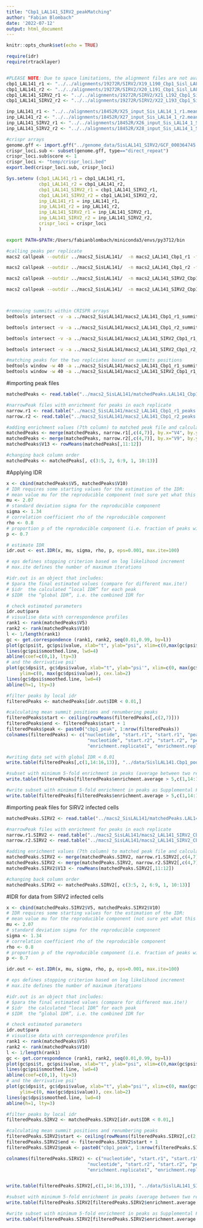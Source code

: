 ```yaml
---
title: "Cbp1_LAL141_SIRV2_peakMatching"
author: "Fabian Blombach"
date: '2022-07-12'
output: html_document
---
```


```r
knitr::opts_chunk$set(echo = TRUE)

require(idr)
require(rtracklayer)


#PLEASE NOTE: Due to space limitations, the alignment files are not available on github nor on NCBI. Raw Fastq data (and bigwig coverage tracks) are available at NCBI GEO under superseries GSE226026 (https://www.ncbi.nlm.nih.gov/geo/query/acc.cgi?acc=GSE226026). Once the paired-end reads were aligned, and converted to bed file format using BEDtools bamtobed (https://bedtools.readthedocs.io/en/latest/content/tools/bamtobed.html), the alignments were sampled to match a normal distribution with the indicated mean and standard deviation as stated below (https://github.com/fblombach/ChIP-seq/blob/master/read_sampling.R). 
cbp1_LAL141_r1 <- "../../alignments/19272R/SIRV2/X19_L190_Cbp1_Sisl_LAL14_r1.mean150.sd20.bed"
cbp1_LAL141_r2 <- "../../alignments/19272R/SIRV2/X20_L191_Cbp1_Sisl_LAL14_r2.mean150.sd20.bed"
cbp1_LAL141_SIRV2_r1 <- "../../alignments/19272R/SIRV2/X21_L192_Cbp1_Sisl_LAL14_SIRV2_r1.mean150.sd20.bed"
cbp1_LAL141_SIRV2_r2 <- "../../alignments/19272R/SIRV2/X22_L193_Cbp1_Sisl_LAL14_SIRV2_r2.mean150.sd20.bed"

inp_LAL141_r1 <- "../../alignments/18452R/X25_input_Sis_LAL14_1_r1.mean150.sd20.bed"
inp_LAL141_r2 <- "../../alignments/18452R/X27_input_Sis_LAL14_1_r2.mean150.sd20.bed"
inp_LAL141_SIRV2_r1 <- "../../alignments/18452R/X26_input_Sis_LAL14_1_SIRV2_r1.mean150.sd20.bed"
inp_LAL141_SIRV2_r2 <- "../../alignments/18452R/X28_input_Sis_LAL14_1_SIRV2_r2.mean150.sd20.bed"

#crispr arrays
genome.gff <- import.gff("../genome_data/SisLAL141_SIRV2/GCF_000364745.1_ASM36474v1_genomic.gff")
crispr_loci.sub <- subset(genome.gff, type=="direct_repeat")
crispr_loci.sub$score <- 1
crispr_loci <- "temp/crispr_loci.bed"
export.bed(crispr_loci.sub, crispr_loci)

Sys.setenv (cbp1_LAL141_r1 = cbp1_LAL141_r1,
            cbp1_LAL141_r2 = cbp1_LAL141_r2,
            cbp1_LAL141_SIRV2_r1 = cbp1_LAL141_SIRV2_r1,
            cbp1_LAL141_SIRV2_r2 = cbp1_LAL141_SIRV2_r2,
            inp_LAL141_r1 = inp_LAL141_r1,
            inp_LAL141_r2 = inp_LAL141_r2,
            inp_LAL141_SIRV2_r1 = inp_LAL141_SIRV2_r1,
            inp_LAL141_SIRV2_r2 = inp_LAL141_SIRV2_r2,
            crispr_loci = crispr_loci
            )
```

```bash
export PATH=$PATH:/Users/fabianblombach/miniconda3/envs/py3712/bin

#calling peaks per replicate
macs2 callpeak --outdir ../macs2_SisLAL141/  -n macs2_LAL141_Cbp1_r1 -f BEDPE -g 2500627  -q 0.01 --keep-dup auto --call-summits  -t $cbp1_LAL141_r1    -c $inp_LAL141_r1

macs2 callpeak --outdir ../macs2_SisLAL141/  -n macs2_LAL141_Cbp1_r2 -f BEDPE -g 2500627 -q 0.01 --keep-dup auto --call-summits  -t $cbp1_LAL141_r2    -c $inp_LAL141_r2

macs2 callpeak --outdir ../macs2_SisLAL141/  -n macs2_LAL141_SIRV2_Cbp1_r1 -f BEDPE -g 2500627  -q 0.01 --keep-dup auto --call-summits  -t $cbp1_LAL141_SIRV2_r1    -c $inp_LAL141_SIRV2_r1

macs2 callpeak --outdir ../macs2_SisLAL141/  -n macs2_LAL141_SIRV2_Cbp1_r2 -f BEDPE -g 2500627 -q 0.01 --keep-dup auto --call-summits  -t $cbp1_LAL141_SIRV2_r2    -c $inp_LAL141_SIRV2_r2



#removing summits within CRISPR arrays
bedtools intersect -v -a ../macs2_SisLAL141/macs2_LAL141_Cbp1_r1_summits.bed -b $crispr_loci > ../macs2_SisLAL141/macs2_LAL141_Cbp1_r1_summits.filt.bed

bedtools intersect -v -a ../macs2_SisLAL141/macs2_LAL141_Cbp1_r2_summits.bed -b $crispr_loci > ../macs2_SisLAL141/macs2_LAL141_Cbp1_r2_summits.filt.bed

bedtools intersect -v -a ../macs2_SisLAL141/macs2_LAL141_SIRV2_Cbp1_r1_summits.bed -b $crispr_loci > ../macs2_SisLAL141/macs2_LAL141_SIRV2_Cbp1_r1_summits.filt.bed

bedtools intersect -v -a ../macs2_SisLAL141/macs2_LAL141_SIRV2_Cbp1_r2_summits.bed -b $crispr_loci > ../macs2_SisLAL141/macs2_LAL141_SIRV2_Cbp1_r2_summits.filt.bed

#matching peaks for the two replciates based on summits positions
bedtools window -w 40 -a ../macs2_SisLAL141/macs2_LAL141_Cbp1_r1_summits.filt.bed -b ../macs2_SisLAL141/macs2_LAL141_Cbp1_r2_summits.filt.bed > ../macs2_SisLAL141/matchedPeaks.LAL141_Cbp1.w40.bed
bedtools window -w 40 -a ../macs2_SisLAL141/macs2_LAL141_SIRV2_Cbp1_r1_summits.filt.bed -b ../macs2_SisLAL141/macs2_LAL141_SIRV2_Cbp1_r2_summits.filt.bed > ../macs2_SisLAL141/matchedPeaks.LAL141_SIRV2_Cbp1.w40.bed
```

#importing peak files
```r
matchedPeaks <- read.table("../macs2_SisLAL141/matchedPeaks.LAL141_Cbp1.w40.bed")

#narrowPeak files with enrichment for peaks in each replicate
narrow.r1 <- read.table("../macs2_SisLAL141/macs2_LAL141_Cbp1_r1_peaks.narrowPeak")
narrow.r2 <- read.table("../macs2_SisLAL141/macs2_LAL141_Cbp1_r2_peaks.narrowPeak")

#adding enrichment values (7th column) to matched peak file and calculate the mean
matchedPeaks <- merge(matchedPeaks, narrow.r1[,c(4,7)], by.x="V4", by.y="V4")
matchedPeaks <- merge(matchedPeaks, narrow.r2[,c(4,7)], by.x="V9", by.y="V4")
matchedPeaks$V13 <- rowMeans(matchedPeaks[,11:12])

#changing back column order
matchedPeaks <- matchedPeaks[, c(3:5, 2, 6:9, 1, 10:13)]
```


#Applying IDR
```r
x <- cbind(matchedPeaks$V5, matchedPeaks$V10)
# IDR requires some starting values for the estimation of the IDR: 
# mean value mu for the reproducible component (not sure yet what this value really means, to small to refer to the –log10 pvalue scores!)
mu <- 2.07
# standard deviation sigma for the reproducible component
sigma <- 1.34 
# correlation coefficient rho of the reproducible component 
rho <- 0.8 
# proportion p of the reproducible component (i.e. fraction of peaks with reproducible ranking, i.e. calculated global IDR < 0.01) 
p <- 0.7

# estimate IDR
idr.out <- est.IDR(x, mu, sigma, rho, p, eps=0.001, max.ite=100) 

# eps defines stopping criterion based on log likelihood increment 
# max.ite defines the number of maximum iterations

#idr.out is an object that includes:
# $para	the final estimated values (compare for different max.ite!)
# $idr	the calculated “local IDR” for each peak
# $IDR	the “global IDR”, i.e. the combined IDR for  

# check estimated parameters
idr.out$para
# visualise data with correspondence profiles
rank1 <- rank(matchedPeaks$V5)
rank2 <- rank(matchedPeaks$V10)
l <- 1/length(rank1)
gc <- get.correspondence (rank1, rank2, seq(0.01,0.99, by=l))
plot(gc$psi$t, gc$psi$value, xlab="t", ylab="psi", xlim=c(0,max(gc$psi$t)), ylim = c(0, max(gc$psi$value)), cex.lab=2)
lines(gc$psi$smoothed.line, lwd=4)
abline(coef=c(0,1), lty=3)
# and the derrivative psi'
plot(gc$dpsi$t, gc$dpsi$value, xlab="t", ylab="psi'", xlim=c(0, max(gc$dpsi$t)),
     ylim=c(0, max(gc$dpsi$value)), cex.lab=2)
lines(gc$dpsi$smoothed.line, lwd=4)
abline(h=1, lty=3)

```
```r
#filter peaks by local idr
filteredPeaks <- matchedPeaks[idr.out$IDR < 0.01,]

#calculating mean summit positions and renumbering peaks
filteredPeaks$start <- ceiling(rowMeans(filteredPeaks[,c(2,7)]))
filteredPeaks$end <- filteredPeaks$start + 1
filteredPeaks$peak <- paste0("cbp1_peak", 1:nrow(filteredPeaks))
colnames(filteredPeaks) <- c("nucleotide", "start.r1", "start.r1", "peak.r1", "scoare.r1",
                              "nucleotide", "start.r2", "start.r2", "peak.r2", "scoare.r2",
                              "enrichment.replicate1", "enrichment.replicate2", "enrichment.average", "start", "end", "peak") #column names for Supplemental File 3

#writing data set with global IDR < 0.01
write.table(filteredPeaks[,c(1,14:16,13)], "../data/SislLAL141.Cbp1_pooled_IDRfilteredPeaks_summits.bed", col.names = F, row.names = F, sep="\t", quote = FALSE)

#subset with minimum 5-fold enrichment in peaks (average between two replicates)
write.table(filteredPeaks[filteredPeaks$enrichment.average > 5,c(1,14:16,13)], "../data/SislLAL141.Cbp1_pooled_IDRfilteredPeaks_summits.min5Enr.bed", quote=F, col.names=F, row.names=F, sep="\t")

#write subset with minimum 5-fold enrichment in peaks as Supplemental File 1
write.table(filteredPeaks[filteredPeaks$enrichment.average > 5,c(1,14:16,13,11,12)], "../data/SupplementalFile3.S.islandicusLAL141.Cbp1_peaks.txt", quote=F, col.names=T, row.names=F, sep="\t")

```



#importing peak files for SIRV2 infected cells
```r
matchedPeaks.SIRV2 <- read.table("../macs2_SisLAL141/matchedPeaks.LAL141_SIRV2_Cbp1.w40.bed")

#narrowPeak files with enrichment for peaks in each replicate
narrow.r1.SIRV2 <- read.table("../macs2_SisLAL141/macs2_LAL141_SIRV2_Cbp1_r1_peaks.narrowPeak")
narrow.r2.SIRV2 <- read.table("../macs2_SisLAL141/macs2_LAL141_SIRV2_Cbp1_r2_peaks.narrowPeak")

#adding enrichment values (7th column) to matched peak file and calculate the mean
matchedPeaks.SIRV2 <- merge(matchedPeaks.SIRV2, narrow.r1.SIRV2[,c(4,7)], by.x="V4", by.y="V4")
matchedPeaks.SIRV2 <- merge(matchedPeaks.SIRV2, narrow.r2.SIRV2[,c(4,7)], by.x="V9", by.y="V4")
matchedPeaks.SIRV2$V13 <- rowMeans(matchedPeaks.SIRV2[,11:12])

#changing back column order
matchedPeaks.SIRV2 <- matchedPeaks.SIRV2[, c(3:5, 2, 6:9, 1, 10:13)]
```

#IDR for data from SIRV2 infected cells
```r
x <- cbind(matchedPeaks.SIRV2$V5, matchedPeaks.SIRV2$V10)
# IDR requires some starting values for the estimation of the IDR: 
# mean value mu for the reproducible component (not sure yet what this value really means, to small to refer to the –log10 pvalue scores!)
mu <- 2.07
# standard deviation sigma for the reproducible component
sigma <- 1.34 
# correlation coefficient rho of the reproducible component 
rho <- 0.8 
# proportion p of the reproducible component (i.e. fraction of peaks with reproducible ranking, i.e. calculated global IDR < 0.01) 
p <- 0.7

idr.out <- est.IDR(x, mu, sigma, rho, p, eps=0.001, max.ite=100) 

# eps defines stopping criterion based on log likelihood increment 
# max.ite defines the number of maximum iterations

#idr.out is an object that includes:
# $para	the final estimated values (compare for different max.ite!)
# $idr	the calculated “local IDR” for each peak
# $IDR	the “global IDR”, i.e. the combined IDR for  

# check estimated parameters
idr.out$para
# visualise data with correspondence profiles
rank1 <- rank(matchedPeaks$V5)
rank2 <- rank(matchedPeaks$V10)
l <- 1/length(rank1)
gc <- get.correspondence (rank1, rank2, seq(0.01,0.99, by=l))
plot(gc$psi$t, gc$psi$value, xlab="t", ylab="psi", xlim=c(0,max(gc$psi$t)), ylim = c(0, max(gc$psi$value)), cex.lab=2)
lines(gc$psi$smoothed.line, lwd=4)
abline(coef=c(0,1), lty=3)
# and the derrivative psi'
plot(gc$dpsi$t, gc$dpsi$value, xlab="t", ylab="psi'", xlim=c(0, max(gc$dpsi$t)),
     ylim=c(0, max(gc$dpsi$value)), cex.lab=2)
lines(gc$dpsi$smoothed.line, lwd=4)
abline(h=1, lty=3)
```


```r
#filter peaks by local idr
filteredPeaks.SIRV2 <- matchedPeaks.SIRV2[idr.out$IDR < 0.01,]

#calculating mean summit positions and renumbering peaks
filteredPeaks.SIRV2$start <- ceiling(rowMeans(filteredPeaks.SIRV2[,c(2,7)]))
filteredPeaks.SIRV2$end <- filteredPeaks.SIRV2$start + 1
filteredPeaks.SIRV2$peak <- paste0("cbp1_peak", 1:nrow(filteredPeaks.SIRV2))

colnames(filteredPeaks.SIRV2) <- c("nucleotide", "start.r1", "start.r1", "peak.r1", "scoare.r1",
                              "nucleotide", "start.r2", "start.r2", "peak.r2", "scoare.r2",
                              "enrichment.replicate1", "enrichment.replicate2", "enrichment.average", "start", "end", "peak") #column names for Supplemental File 3


write.table(filteredPeaks.SIRV2[,c(1,14:16,13)], "../data/SislLAL141_SIRV2.Cbp1_pooled_IDRfilteredPeaks_summits.bed", col.names = F, row.names = F, sep="\t", quote = FALSE)

#subset with minimum 5-fold enrichment in peaks (average between two replicates)
write.table(filteredPeaks.SIRV2[filteredPeaks.SIRV2$enrichment.average > 3,c(1,14:16,13)], "../data/SislLAL141_SIRV2.Cbp1_pooled_IDRfilteredPeaks_summits.min3Enr.bed", quote=F, col.names=F, row.names=F, sep="\t")

#write subset with minimum 5-fold enrichment in peaks as Supplemental File 1
write.table(filteredPeaks.SIRV2[filteredPeaks.SIRV2$enrichment.average > 3,c(1,14:16,13,11,12)], "../data/SupplementalFile4.S.islandicusLAL141.SIRV2.Cbp1_peaks.txt", quote=F, col.names=T, row.names=F, sep="\t")
```



